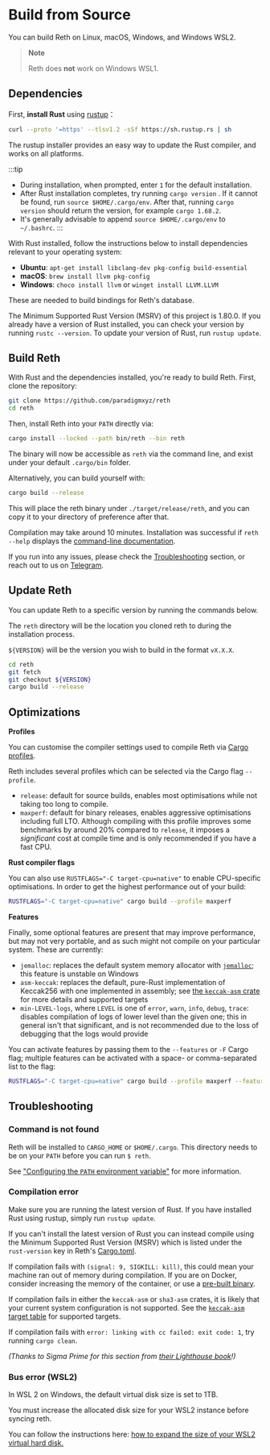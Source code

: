 # Build from Source

You can build Reth on Linux, macOS, Windows, and Windows WSL2.

> **Note**
>
> Reth does **not** work on Windows WSL1.

## Dependencies

First, **install Rust** using [rustup](https://rustup.rs/)： 

```bash
curl --proto '=https' --tlsv1.2 -sSf https://sh.rustup.rs | sh
```

The rustup installer provides an easy way to update the Rust compiler, and works on all platforms.


:::tip
- During installation, when prompted, enter `1` for the default installation.
- After Rust installation completes, try running `cargo version` . If it cannot
  be found, run `source $HOME/.cargo/env`. After that, running `cargo version` should return the version, for example `cargo 1.68.2`.
- It's generally advisable to append `source $HOME/.cargo/env` to `~/.bashrc`.
:::

With Rust installed, follow the instructions below to install dependencies relevant to your
operating system:

- **Ubuntu**: `apt-get install libclang-dev pkg-config build-essential`
- **macOS**: `brew install llvm pkg-config`
- **Windows**: `choco install llvm` or `winget install LLVM.LLVM`

These are needed to build bindings for Reth's database.

The Minimum Supported Rust Version (MSRV) of this project is 1.80.0. If you already have a version of Rust installed,
you can check your version by running `rustc --version`. To update your version of Rust, run `rustup update`.

## Build Reth

With Rust and the dependencies installed, you're ready to build Reth. First, clone the repository:

```bash
git clone https://github.com/paradigmxyz/reth
cd reth
```

Then, install Reth into your `PATH` directly via:

```bash
cargo install --locked --path bin/reth --bin reth
```

The binary will now be accessible as `reth` via the command line, and exist under your default `.cargo/bin` folder.

Alternatively, you can build yourself with:

```bash
cargo build --release
```

This will place the reth binary under `./target/release/reth`, and you can copy it to your directory of preference after that.

Compilation may take around 10 minutes. Installation was successful if `reth --help` displays the [command-line documentation](../cli/cli.md).

If you run into any issues, please check the [Troubleshooting](#troubleshooting) section, or reach out to us on [Telegram](https://t.me/paradigm_reth).

## Update Reth

You can update Reth to a specific version by running the commands below.

The `reth` directory will be the location you cloned reth to during the installation process.

`${VERSION}` will be the version you wish to build in the format `vX.X.X`.

```bash
cd reth
git fetch
git checkout ${VERSION}
cargo build --release
```

## Optimizations

**Profiles**

You can customise the compiler settings used to compile Reth via
[Cargo profiles](https://doc.rust-lang.org/cargo/reference/profiles.html).

Reth includes several profiles which can be selected via the Cargo flag `--profile`.

* `release`: default for source builds, enables most optimisations while not taking too long to
  compile.
* `maxperf`: default for binary releases, enables aggressive optimisations including full LTO.
  Although compiling with this profile improves some benchmarks by around 20% compared to `release`,
  it imposes a _significant_ cost at compile time and is only recommended if you have a fast CPU.

**Rust compiler flags**

You can also use `RUSTFLAGS="-C target-cpu=native"` to enable CPU-specific optimisations. In order to get
the highest performance out of your build:

```bash
RUSTFLAGS="-C target-cpu=native" cargo build --profile maxperf
```

**Features**

Finally, some optional features are present that may improve performance, but may not very portable,
and as such might not compile on your particular system. These are currently:
- `jemalloc`: replaces the default system memory allocator with [`jemalloc`](https://jemalloc.net/); this feature is unstable on Windows
- `asm-keccak`: replaces the default, pure-Rust implementation of Keccak256 with one implemented in assembly; see [the `keccak-asm` crate](https://github.com/DaniPopes/keccak-asm) for more details and supported targets
- `min-LEVEL-logs`, where `LEVEL` is one of `error`, `warn`, `info`, `debug`, `trace`: disables compilation of logs of lower level than the given one; this in general isn't that significant, and is not recommended due to the loss of debugging that the logs would provide

You can activate features by passing them to the `--features` or `-F` Cargo flag;
multiple features can be activated with a space- or comma-separated list to the flag:

```bash
RUSTFLAGS="-C target-cpu=native" cargo build --profile maxperf --features jemalloc,asm-keccak
```

## Troubleshooting

### Command is not found

Reth will be installed to `CARGO_HOME` or `$HOME/.cargo`. This directory needs to be on your `PATH` before you can run `$ reth`.

See ["Configuring the `PATH` environment variable"](https://www.rust-lang.org/tools/install) for more information.

### Compilation error

Make sure you are running the latest version of Rust. If you have installed Rust using rustup, simply run `rustup update`.

If you can't install the latest version of Rust you can instead compile using the Minimum Supported
Rust Version (MSRV) which is listed under the `rust-version` key in Reth's
[Cargo.toml](https://github.com/paradigmxyz/reth/blob/main/Cargo.toml).

If compilation fails with `(signal: 9, SIGKILL: kill)`, this could mean your machine ran out of
memory during compilation. If you are on Docker, consider increasing the memory of the container, or use a [pre-built
binary](../installation/binaries.md).

If compilation fails in either the `keccak-asm` or `sha3-asm` crates, it is likely that your current
system configuration is not supported. See the [`keccak-asm` target table](https://github.com/DaniPopes/keccak-asm?tab=readme-ov-file#support) for supported targets.

If compilation fails with `error: linking with cc failed: exit code: 1`, try running `cargo clean`.

_(Thanks to Sigma Prime for this section from [their Lighthouse book](https://lighthouse-book.sigmaprime.io/installation.html)!)_

### Bus error (WSL2)

In WSL 2 on Windows, the default virtual disk size is set to 1TB. 

You must increase the allocated disk size for your WSL2 instance before syncing reth.

You can follow the instructions here: [how to expand the size of your WSL2 virtual hard disk.](https://learn.microsoft.com/en-us/windows/wsl/disk-space#how-to-expand-the-size-of-your-wsl-2-virtual-hard-disk)
